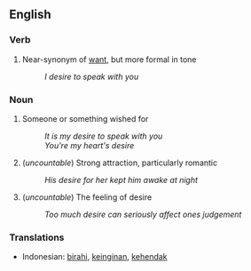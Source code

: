 == English ==

=== Verb ===

# Near-synonym of [[want]], but more formal in tone
#: ''I desire to speak with you''

=== Noun ===

# Someone or something wished for
#: ''It is my desire to speak with you''
#: ''You're my heart's desire''
# (''uncountable'') Strong attraction, particularly romantic
#: ''His desire for her kept him awake at night''
# (''uncountable'') The feeling of desire
#: ''Too much desire can seriously affect ones judgement''

===Translations===
*Indonesian: [[birahi]], [[ingin|keinginan]], [[hendak|kehendak]]